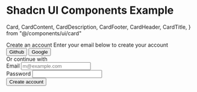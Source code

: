 # Shadcn UI Components Example

  Card,
  CardContent,
  CardDescription,
  CardFooter,
  CardHeader,
  CardTitle,
} from "@/components/ui/card"

<div className="shadcn-ui container mx-auto py-10">
  <Card>
    <CardHeader className="space-y-1">
      <CardTitle className="text-2xl">Create an account</CardTitle>
      <CardDescription>
        Enter your email below to create your account
      </CardDescription>
    </CardHeader>
    <CardContent className="grid gap-4">
      <div className="grid grid-cols-2 gap-6">
        <Button variant="outline">
          <GitHubLogoIcon className="mr-2 h-4 w-4" />
          <span>Github</span>
        </Button>
        <Button variant="outline">
          <EnvelopeClosedIcon className="mr-2 h-4 w-4" />
          <span>Google</span>
        </Button>
      </div>
      <div className="relative">
        <div className="absolute inset-0 flex items-center">
          <span className="w-full border-t" />
        </div>
        <div className="relative flex justify-center text-xs uppercase">
          <span className="bg-background px-2 text-muted-foreground">
            Or continue with
          </span>
        </div>
      </div>
      <div className="grid gap-2">
        <Label htmlFor="email">Email</Label>
        <Input id="email" type="email" placeholder="m@example.com" />
      </div>
      <div className="grid gap-2">
        <Label htmlFor="password">Password</Label>
        <Input id="password" type="password" />
      </div>
    </CardContent>
    <CardFooter>
      <Button className="w-full">Create account</Button>
    </CardFooter>
  </Card>
</div>
